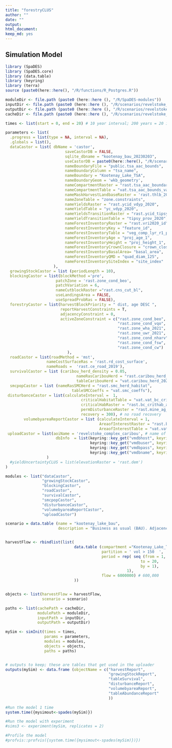 ```yaml
---
title: "forestryCLUS"
author: ""
date: ""
output:
html_document: 
keep_md: yes
---
```


<!--
Copyright 2020 Province of British Columbia
 
Licensed under the Apache License, Version 2.0 (the "License");
you may not use this file except in compliance with the License.
You may obtain a copy of the License at
 
http://www.apache.org/licenses/LICENSE-2.0
 
Unless required by applicable law or agreed to in writing, software distributed under the License is distributed on an "AS IS" BASIS,
WITHOUT WARRANTIES OR CONDITIONS OF ANY KIND, either express or implied.
See the License for the specific language governing permissions and limitations under the License.-->



## Simulation Model

```r
library (SpaDES)
library (SpaDES.core)
library (data.table)
library (keyring)
library (terra)
source (paste0(here::here(), "/R/functions/R_Postgres.R"))

moduleDir <- file.path (paste0 (here::here (), "/R/SpaDES-modules"))
inputDir <- file.path (paste0 (here::here (), "/R/scenarios/revelstoke_complex/inputs")) %>% reproducible::checkPath (create = TRUE)
outputDir <- file.path (paste0 (here::here (), "/R/scenarios/revelstoke_complex/outputs")) %>% reproducible::checkPath (create = TRUE)
cacheDir <- file.path (paste0 (here::here (), "/R/scenarios/revelstoke_complex"))

times <- list(start = 0, end = 20) # 10 year interval; 200 years = 20 intervals

parameters <- list(
  .progress = list(type = NA, interval = NA),
  .globals = list(),
  dataCastor = list( dbName = 'castor',
                          saveCastorDB = FALSE,
                          sqlite_dbname = "kootenay_bau_20230203",
                          useCastorDB = paste0(here::here(), "/R/scenarios/revelstoke_complex/kootenay_bau_20230203_castordb.sqlite"),
                          nameBoundaryFile = "public.tsa_aac_bounds", 
                          nameBoundaryColumn = "tsa_name", 
                          nameBoundary = "Kootenay_Lake_TSA", 
                          nameBoundaryGeom = 'wkb_geometry',
                          nameCompartmentRaster = "rast.tsa_aac_boundary", 
                          nameCompartmentTable = "vat.tsa_aac_bounds_vat", 
                          nameMaskHarvestLandbaseRaster = 'rast.thlb_2020',
                          nameZoneTable = "zone.constraints", 
                          nameYieldsRaster = "rast.ycid_vdyp_2020", 
                          nameYieldTable = "yc_vdyp_2020", 
                          nameYieldsTransitionRaster = "rast.ycid_tipsy_prov_2020", 
                          nameYieldTransitionTable = "tipsy_prov_2020",  
                          nameForestInventoryRaster = "rast.vri2020_id", 
                          nameForestInventoryKey = "feature_id", 
                          nameForestInventoryTable = "veg_comp_lyr_r1_poly2020",
                          nameForestInventoryAge = "proj_age_1",  
                          nameForestInventoryHeight = "proj_height_1",
                          nameForestInventoryCrownClosure = "crown_closure",                                                              nameForestInventoryTreed = "bclcs_level_2",
                          nameForestInventoryBasalArea= "basal_area",
                          nameForestInventoryQMD = "quad_diam_125",
                          nameForestInventorySiteIndex = "site_index" 
                     ),
  growingStockCastor = list (periodLength = 10),
  blockingCastor = list(blockMethod ='pre', 
                      patchZone = 'rast.zone_cond_beo',
                      patchVariation = 6,
                      nameCutblockRaster ="rast.cns_cut_bl",
                      useLandingsArea = FALSE, 
                      useSpreadProbRas = FALSE),
  forestryCastor = list(harvestBlockPriority = " dist, age DESC ", 
                        reportHarvestConstraints = T,
                        adjacencyConstraint = 0,
                        activeZoneConstraint = c("rast.zone_cond_beo", 
                                                 "rast.zone_cond_vqo", 
                                                 "rast.zone_wha_2021", 
                                                 "rast.zone_uwr_2021",  
                                                 "rast.zone_cond_nharv", 
                                                 "rast.zone_cond_fsw", 
                                                 "rast.zone_cond_cw")
                           ),
  roadCastor = list(roadMethod = 'mst', 
                  nameCostSurfaceRas = 'rast.rd_cost_surface', 
                  nameRoads =  'rast.ce_road_2019'),
  survivalCastor = list (caribou_herd_density = 0.05, 
                               nameRasCaribouHerd = "rast.caribou_herd_20220725", 
                               tableCaribouHerd = "vat.caribou_herd_20220725"),
  smcpopCastor = list (nameRasSMCHerd = "rast.smc_herd_habitat", 
                             tableSMCCoeffs = "vat.smc_coeffs"),
 disturbanceCastor = list(calculateInterval =  1, 
                                 criticalHabitatTable = "vat.vat_bc_crithab_and_herd",
                                 criticalHabRaster = "rast.bc_crithab_and_herd",
                                 permDisturbanceRaster = "rast.mine_ag_wind_rail",
                                 recovery = 300), # no road recovery
        volumebyareaReportCastor = list (calculateInterval = 1,
                                         AreaofInterestRaster = "rast.bc_crithab_and_herd",
                                         AreaofInterestTable = "vat.vat_bc_crithab_and_herd"),
 uploadCastor = list(aoiName = 'revelstoke_complex_caribou', # name of the schema that gets uploaded to postgres
                      dbInfo  = list(keyring::key_get("vmdbhost", keyring="postgreSQL"), 
                                     keyring::key_get("vmdbuser", keyring="postgreSQL"), 
                                     keyring::key_get("vmdbpass", keyring="postgreSQL"),  
                                     keyring::key_get("vmdbname", keyring="postgreSQL"))
                  )
  #yieldUncertaintyCLUS = list(elevationRaster = 'rast.dem')
)

modules <- list("dataCastor",
                "growingStockCastor",
                "blockingCastor", 
                "roadCastor",
                "survivalCastor",
                "smcpopCastor",
                "disturbanceCastor",
                "volumebyareaReportCastor",
                "uploadCastor")

scenario = data.table (name = "kootenay_lake_bau",
                       description = "Business as usual (BAU). Adjacency = 0m. Priority queue = Closest to disturbance first, oldest second. Minimum volume: 150 m3/year. No road recovery. Even live harvest flow: 600,000 m3/year. Growing stock sustainable (flat) at year 150-200. No road recovery (300 years).")


harvestFlow <- rbindlist(list(
                              data.table (compartment ="Kootenay_Lake_TSA",
                                          partition = ' vol > 150  ', 
                                          period = rep( seq (from = 1,
                                                           to = 20,
                                                           by = 1),
                                                     1),
                                          flow = 6000000) # 600,000
                              ))


objects <- list(harvestFlow = harvestFlow, 
                scenario = scenario)

paths <- list(cachePath = cacheDir,
              modulePath = moduleDir,
              inputPath = inputDir,
              outputPath = outputDir)

mySim <- simInit(times = times, 
                 params = parameters, 
                 modules = modules,
                 objects = objects,
                 paths = paths)


# outputs to keep; these are tables that get used in the uploader
outputs(mySim) <- data.frame (objectName = c("harvestReport",
                                             "growingStockReport",
                                             "tableSurvival",
                                             "disturbanceReport",
                                             "volumebyareaReport",
                                             "tableAbundanceReport"
                                             ))

#Run the model 1 time
system.time({mysimout<-spades(mySim)})

#Run the model with experiment
#sims3 <- experiment(mySim, replicates = 2)

#Profile the model
#profvis::profvis({system.time({mysimout<-spades(mySim)})})


```


